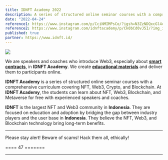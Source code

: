 ```yaml
---
title: IDNFT Academy 2022
description: A series of structured online seminar courses with a comprehensive curriculum covering NFT, Web3, Crypto, and Blockchain.
date: "2022-04-24"
reference1: https://www.instagram.com/p/CciNMIMPsCo/?igsh=N3ZzNDQxcGl4cW80&img_index=1
reference2: https://www.instagram.com/idnftacademy/p/Ck0bCd0vJ5I/?img_index=1
published: true
partner: https://www.idnft.id/
---
```


[![](/images/proj/prof-nota-at-idnft-academy.jpg)](/images/proj/prof-nota-at-idnft-academy.jpg)

We are speakers and coaches who introduce Web3, especially about [**smart contracts**](https://iqraa.straight-line.org/tutor-x-educator/v/tutor-01-blockchain-fundamental/bagian-2/smart-contract "What is a smart contract?"), in **IDNFT Academy**. We create [**educational materials**](https://iqraa.straight-line.org/tutor-x-educator/) and deliver them to participants online.

**IDNFT Academy** is a series of structured online seminar courses with a comprehensive curriculum covering NFT, Web3, Crypto, and Blockchain. At **IDNFT Academy**, the students can learn about NFT, Web3, Blockchain, and Metaverse for free with experienced speakers and coaches.

**IDNFT** is the largest NFT and Web3 community in **Indonesia**. They are focused on education and adoption by bridging the gap between industry players and the user base in **Indonesia**. They believe the NFT, Web3, and Blockchain technology bring long-term benefits.

---

Please stay alert! Beware of scams! Hack them all, ethically!

==== 47 =======

---
